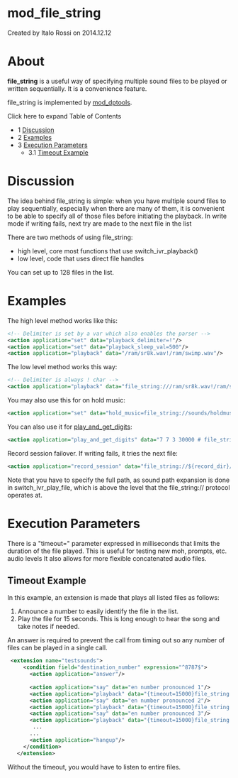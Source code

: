 
# mod_file_string 

 Created by  Italo Rossi on 2014.12.12

# About

**file\_string** is a useful way of specifying multiple sound files to be played or written sequentially. It is a convenience feature.

file\_string is implemented by [mod\_dptools](./mod_dptools_1970333.mdx#-c).

Click here to expand Table of Contents

* 1 [Discussion](#discussion)
* 2 [Examples](#examples)
* 3 [Execution Parameters](#execution-parameters)  
   * 3.1 [Timeout Example](#timeout-example)

# Discussion

The idea behind file\_string is simple: when you have multiple sound files to play sequentially, especially when there are many of them, it is convenient to be able to specify all of those files before initiating the playback. In write mode if writing fails, next try are made to the next file in the list

There are two methods of using file\_string:

* high level, core most functions that use switch\_ivr\_playback()
* low level, code that uses direct file handles

You can set up to 128 files in the list.

# Examples

The high level method works like this:

```xml
<!-- Delimiter is set by a var which also enables the parser -->
<action application="set" data="playback_delimiter=!"/>
<action application="set" data="playback_sleep_val=500"/>
<action application="playback" data="/ram/sr8k.wav!/ram/swimp.wav"/> 
```

The low level method works this way:

```xml
<!-- Delimiter is always ! char -->
<action application="playback" data="file_string:///ram/sr8k.wav!/ram/swimp.wav"/> 
```

You may also use this for on hold music:

```xml
<action application="set" data="hold_music=file_string://sounds/holdmusic1.wav!sounds/yourcallisimportant.wav" />
```

You can also use it for [play\_and\_get\_digits](https://wiki.freeswitch.org/wiki/Misc.%5FDialplan%5FTools%5Fplay%5Fand%5Fget%5Fdigits "Misc. Dialplan Tools play and get digits"):

```xml
<action application="play_and_get_digits" data="7 7 3 30000 # file_string://${sound_prefix}/voicemail/8000/vm-hello.wav!${sound_prefix}/conference/8000/conf-pin.wav /invalid.wav ivrsel \d+"/>
```

Record session failover. If writing fails, it tries the next file:

```xml
<action application="record_session" data="file_string://${record_dir}/${record_filename}!${backup_record_dir}/${record_filename}"/>
```

Note that you have to specify the full path, as sound path expansion is done in switch\_ivr\_play\_file, which is above the level that the file\_string:// protocol operates at.

# Execution Parameters

There is a "timeout=" parameter expressed in milliseconds that limits the duration of the file played. This is useful for testing new moh, prompts, etc. audio levels It also allows for more flexible concatenated audio files.

## Timeout Example

In this example, an extension is made that plays all listed files as follows:

1. Announce a number to easily identify the file in the list.
2. Play the file for 15 seconds. This is long enough to hear the song and take notes if needed.

An answer is required to prevent the call from timing out so any number of files can be played in a single call.

```xml
 <extension name="testsounds">
     <condition field="destination_number" expression="^8787$">
       <action application="answer"/>
     
       <action application="say" data="en number pronounced 1"/>
       <action application="playback" data="{timeout=15000}file_string://${sound_dir}/music/8000/music1.wav"/>
       <action application="say" data="en number pronounced 2"/>
       <action application="playback" data="{timeout=15000}file_string://${sound_dir}/music/8000/music2.wav"/>
       <action application="say" data="en number pronounced 3"/>
       <action application="playback" data="{timeout=15000}file_string://${sound_dir}/music/8000/music3.wav"/>
        ...
       ...
       <action application="hangup"/>
     </condition>
   </extension>
```

Without the timeout, you would have to listen to entire files.


